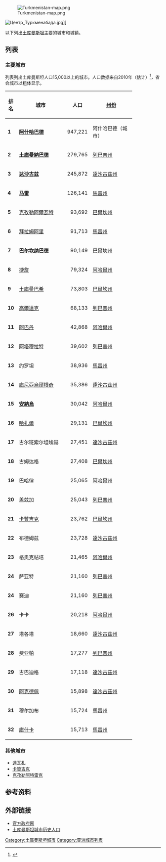 {{noteTA
|G1=地名
|1=zh-hans:阿什哈巴德;zh-hant:阿什喀巴;zh-hk:阿什哈巴德;zh-tw:阿什哈巴特;zh-mo:阿什哈巴德;
|2=zh-hans:土库曼纳巴德;zh-hant:土庫曼納巴德;
|3=zh-hans:土库曼巴希;zh-hant:土庫曼巴希;
}}
[[File:Turkmenistan-map.png|thumb]]

[[File:Центр_Туркменабада.jpg|thumb]]]]

以下列出[[土库曼斯坦|土库曼斯坦]]主要的城市和城镇。

==列表==
===主要城市===
列表列出土库曼斯坦人口15,000以上的城市。人口数据来自2010年（估计）<ref>{{Cite web |url=http://worldpopulationreview.com/turkmenistan/cities/ |title=Top Cities in Turkmenistan by Population (2013) |accessdate=2015-08-02 |archive-date=2016-03-04 |archive-url=https://web.archive.org/web/20160304085648/http://worldpopulationreview.com/turkmenistan/cities/ |dead-url=no }}</ref>，省会城市以粗体显示。

{| class="wikitable sortable"
!width="5px"| 排名
!width="140px"| 城市
!width="15px"| 人口
!width="120px"| [[土库曼斯坦行政区划|州份]]
|- 
|'''1'''||'''[[阿什哈巴德|阿什哈巴德]]'''||align = right|947,221 || 阿什哈巴德（城市）
|- 
|'''2'''||'''[[土庫曼納巴德|土庫曼納巴德]]'''||align = right|279,765 || [[列巴普州|列巴普州]]
|- 
|'''3'''||'''[[达沙古兹|达沙古兹]]'''||align = right|245,872 || [[達沙古茲州|達沙古茲州]]
|-
|'''4'''||'''[[马雷_(城市)|马雷]]'''||align = right|126,141 || [[馬雷州|馬雷州]]
|- 
|'''5'''||[[克孜勒阿爾瓦特|克孜勒阿爾瓦特]]||align = right|93,692 || [[巴爾坎州|巴爾坎州]]
|- 
|'''6'''||[[拜拉姆阿里|拜拉姆阿里]]||align = right|91,713 || [[馬雷州|馬雷州]]
|-
|'''7'''||'''[[巴尔坎纳巴德|巴尔坎纳巴德]]'''||align = right|90,149 || [[巴爾坎州|巴爾坎州]]
|- 
|'''8'''||[[捷詹|捷詹]]||align = right|79,324 || [[阿哈爾州|阿哈爾州]] 
|- 
|'''9'''||[[土庫曼巴希|土庫曼巴希]]||align = right|73,803 || [[巴爾坎州|巴爾坎州]]
|-
|'''10'''||[[高爾達克|高爾達克]]||align = right|68,133 || [[列巴普州|列巴普州]]
|- 
|'''11'''||[[阿巴丹_(土庫曼斯坦)|阿巴丹]]||align = right|42,868 || [[阿哈爾州|阿哈爾州]]
|-
|'''12'''||[[阿塔穆拉特|阿塔穆拉特]]||align = right|39,602 || [[列巴普州|列巴普州]]
|-
|'''13'''||约罗坦||align = right|38,936 || [[馬雷州|馬雷州]]
|-
|'''14'''||[[庫尼亞烏爾根奇|庫尼亞烏爾根奇]]||align = right|35,386 || [[達沙古茲州|達沙古茲州]]
|-
|'''15'''||'''[[安納烏|安納烏]]'''||align = right|30,042 || [[阿哈爾州|阿哈爾州]]
|-
|'''16'''||[[哈扎爾|哈扎爾]]||align = right|29,131 || [[巴爾坎州|巴爾坎州]]
|-
|'''17'''||古尔班索尔坦埃赫||align = right|27,451 || [[達沙古茲州|達沙古茲州]]
|-
|'''18'''||古姆达格||align = right|27,408 || [[巴爾坎州|巴爾坎州]]
|-
|'''19'''||巴哈律||align = right|25,065 || [[阿哈爾州|阿哈爾州]]
|-
|'''20'''||盖兹加||align = right|25,043 || [[列巴普州|列巴普州]]
|-
|'''21'''||[[卡贊吉克|卡贊吉克]]||align = right|23,762 || [[巴爾坎州|巴爾坎州]]
|-
|'''22'''||布德姆兹||align = right|23,728 || [[達沙古茲州|達沙古茲州]]
|-
|'''23'''||格奥克帖培||align = right|21,465 || [[阿哈爾州|阿哈爾州]]
|-
|'''24'''||萨亚特||align = right|21,160 || [[列巴普州|列巴普州]]
|-
|'''24'''||赛迪||align = right|21,160 || [[列巴普州|列巴普州]]
|-
|'''26'''||卡卡||align = right|20,218 || [[阿哈爾州|阿哈爾州]]
|-
|'''27'''||塔各塔||align = right|18,660 || [[達沙古茲州|達沙古茲州]]
|-
|'''28'''||费亚帕||align = right|17,277 || [[列巴普州|列巴普州]]
|-
|'''29'''||古巴迪格||align = right|17,118 || [[達沙古茲州|達沙古茲州]]
|-
|'''30'''||[[阿克德佩|阿克德佩]]||align = right|15,898 || [[達沙古茲州|達沙古茲州]]
|-
|'''31'''||穆尔加布||align = right|15,724 || [[馬雷州|馬雷州]]
|-
|'''32'''||[[庫什卡|庫什卡]]||align = right|15,713 || [[馬雷州|馬雷州]]
|}

===其他城市===
* [[達瓦札|達瓦札]]
* [[卡贊吉克|卡贊吉克]]
* [[克孜勒阿特雷克|克孜勒阿特雷克]]

==参考资料==
{{Reflist|2}}

==外部链接==
{{commonscat-inline|Cities in Turkmenistan}}
*[http://www.turkmenistan.gov.tm/_eng/ 官方政府网] {{Wayback|url=http://www.turkmenistan.gov.tm/_eng/ |date=20210111132718 }}
*[http://www.citypopulation.de/Turkmenistan_d.html 土库曼斯坦城市历史人口] {{Wayback|url=http://www.citypopulation.de/Turkmenistan_d.html |date=20191228193947 }}

{{Asia topic|城市列表}}

[[Category:土庫曼斯坦城市|Category:土庫曼斯坦城市]]
[[Category:亚洲城市列表|Category:亚洲城市列表]]